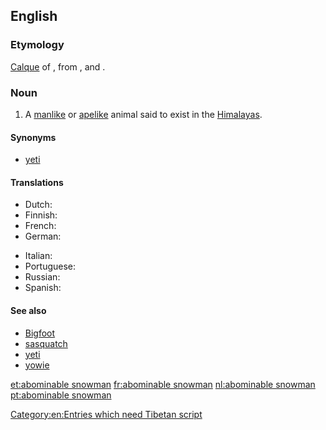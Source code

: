 {{wikipedia}}
==English==

===Etymology===
[[calque|Calque]] of {{etyl|bo}} {{term||tr=metohkangmi|lang=bo}}, from {{term||tr=metoh||foul|lang=bo}}, and {{term||tr=kangmi||snowman|lang=bo}}. [[Category:en:Entries which need Tibetan script]]

===Noun===
{{en-noun|sg=[[abominable]] [[snowman]]|pl=abominable snowmen}}

# {{cryptozoology}} A [[manlike]] or [[apelike]] animal said to exist in the [[Himalayas]].

====Synonyms====
* [[yeti]]

====Translations====
{{trans-top|manlike or apelike animal said to exist in the Himalayas}}
* Dutch: {{t|nl|Verschrikkelijke Sneeuwman|m}}
* Finnish: {{t-|fi|lumimies}}
* French: {{t+|fr|abominable homme des neiges|m}}
* German: {{t+|de|Yeti|m}}
{{trans-mid}}
* Italian: {{t|it|abominevole uomo delle nevi|m}}
* Portuguese: {{t|pt|abominável homem das neves|m}}
* Russian: {{t|ru|снежный человек|m|tr=snežnyj čelovék}}
* Spanish: {{t|es|abominable hombre de las nieves|m}}
{{trans-bottom}}

====See also====
* [[Bigfoot]]
* [[sasquatch]]
* [[yeti]]
* [[yowie]]

[[et:abominable snowman]]
[[fr:abominable snowman]]
[[nl:abominable snowman]]
[[pt:abominable snowman]]
